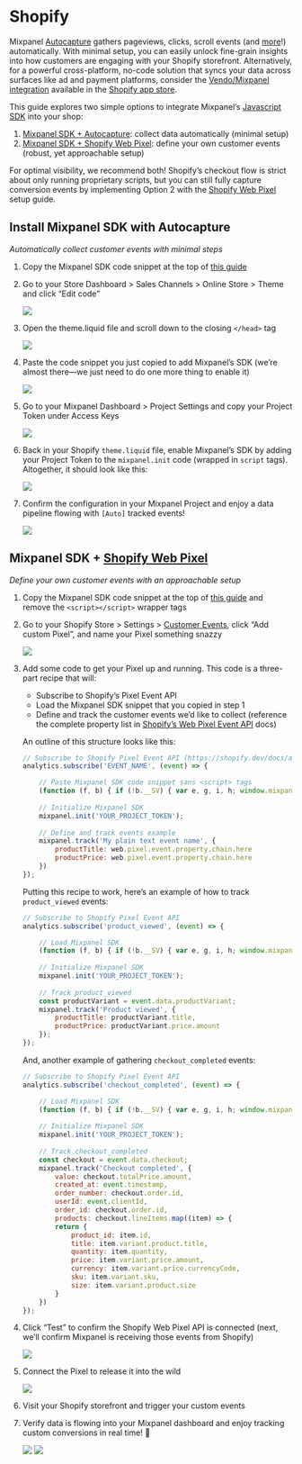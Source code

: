 


# Shopify

Mixpanel [Autocapture](https://docs.mixpanel.com/docs/tracking-methods/autocapture) gathers pageviews, clicks, scroll events (and [more](https://docs.mixpanel.com/docs/tracking-methods/sdks/javascript#autocapture)!) automatically. With minimal setup, you can easily unlock fine-grain insights into how customers are engaging with your Shopify storefront. Alternatively, for a powerful cross-platform, no-code solution that syncs your data across surfaces like ad and payment platforms, consider the [Vendo/Mixpanel integration](https://docs.mixpanel.com/docs/tracking-methods/integrations/vendo) available in the [Shopify app store](https://apps.shopify.com/vendo).

This guide explores two simple options to integrate Mixpanel’s [Javascript SDK](https://docs.mixpanel.com/docs/tracking-methods/sdks/javascript) into your shop:

1. [Mixpanel SDK + Autocapture](#install-mixpanel-sdk-with-autocapture): collect data automatically (minimal setup)
2. [Mixpanel SDK +  Shopify Web Pixel](#mixpanel-sdk--shopify-web-pixel): define your own customer events (robust, yet approachable setup)

For optimal visibility, we recommend both! Shopify’s checkout flow is strict about only running proprietary scripts, but you can still fully capture conversion events by implementing Option 2 with the [Shopify Web Pixel](https://shopify.dev/docs/api/web-pixels-api#custom-web-pixels) setup guide.

## Install Mixpanel SDK with Autocapture
_Automatically collect customer events with minimal steps_

1. Copy the Mixpanel SDK code snippet at the top of [this guide](https://docs.mixpanel.com/docs/tracking-methods/sdks/javascript#installing-the-library)

2. Go to your Store Dashboard > Sales Channels > Online Store > Theme and click “Edit code”

    ![](/shopify_store_channel.png)

3. Open the theme.liquid file and scroll down to the closing `</head>` tag
    
    ![](/shopify_theme_editor.png)
    
4. Paste the code snippet you just copied to add Mixpanel’s SDK (we’re almost there—we just need to do one more thing to enable it)
    
    ![](/shopify_code_snippet_1.png)

5. Go to your Mixpanel Dashboard > Project Settings and copy your Project Token under Access Keys

    ![](/access_keys_project_token.png)

6. Back in your Shopify `theme.liquid` file, enable Mixpanel’s SDK by adding your Project Token to the `mixpanel.init` code (wrapped in `script` tags). Altogether, it should look like this:
    
    ![](/shopify_code_snippet_2.png)

7. Confirm the configuration in your Mixpanel Project and enjoy a data pipeline flowing with `[Auto]` tracked events!

    ![](/autotracked_events.png)

## Mixpanel SDK + [Shopify Web Pixel](https://shopify.dev/docs/api/web-pixels-api#custom-web-pixels)    
_Define your own customer events with an approachable setup_

1. Copy the Mixpanel SDK code snippet at the top of [this guide](https://docs.mixpanel.com/docs/tracking-methods/sdks/javascript#installing-the-library) and remove the `<script></script>` wrapper tags

2. Go to your Shopify Store > Settings > [Customer Events](https://admin.shopify.com/settings/customer_events), click “Add custom Pixel”, and name your Pixel something snazzy

    ![](/shopify_web_pixel.png)

3. Add some code to get your Pixel up and running. This code is a three-part recipe that will:

    - Subscribe to Shopify’s Pixel Event API
    - Load the Mixpanel SDK snippet that you copied in step 1
    - Define and track the customer events we’d like to collect (reference the complete property list in [Shopify’s Web Pixel Event API](https://shopify.dev/docs/api/web-pixels-api/standard-events) docs)

    An outline of this structure looks like this:

    ```javascript
    // Subscribe to Shopify Pixel Event API (https://shopify.dev/docs/api/web-pixels-api/standard-events)
    analytics.subscribe('EVENT_NAME', (event) => {

        // Paste Mixpanel SDK code snippet sans <script> tags
        (function (f, b) { if (!b.__SV) { var e, g, i, h; window.mixpanel = b; b._i = []; b.init = function (e, f, c) { function g(a, d) { var b = d.split("."); 2 == b.length && ((a = a[b[0]]), (d = b[1])); a[d] = function () { a.push([d].concat(Array.prototype.slice.call(arguments, 0))); }; } var a = b; "undefined" !== typeof c ? (a = b[c] = []) : (c = "mixpanel"); a.people = a.people || []; a.toString = function (a) { var d = "mixpanel"; "mixpanel" !== c && (d += "." + c); a || (d += " (stub)"); return d; }; a.people.toString = function () { return a.toString(1) + ".people (stub)"; }; i = "disable time_event track track_pageview track_links track_forms track_with_groups add_group set_group remove_group register register_once alias unregister identify name_tag set_config reset opt_in_tracking opt_out_tracking has_opted_in_tracking has_opted_out_tracking clear_opt_in_out_tracking start_batch_senders people.set people.set_once people.unset people.increment people.append people.union people.track_charge people.clear_charges people.delete_user people.remove".split( " "); for (h = 0; h < i.length; h++) g(a, i[h]); var j = "set set_once union unset remove delete".split(" "); a.get_group = function () { function b(c) { d[c] = function () { call2_args = arguments; call2 = [c].concat(Array.prototype.slice.call(call2_args, 0)); a.push([e, call2]); }; } for ( var d = {}, e = ["get_group"].concat( Array.prototype.slice.call(arguments, 0)), c = 0; c < j.length; c++) b(j[c]); return d; }; b._i.push([e, f, c]); }; b.__SV = 1.2; e = f.createElement("script"); e.type = "text/javascript"; e.async = !0; e.src = "undefined" !== typeof MIXPANEL_CUSTOM_LIB_URL ? MIXPANEL_CUSTOM_LIB_URL : "file:" === f.location.protocol && "//cdn.mxpnl.com/libs/mixpanel-2-latest.min.js".match(/^\/\//) ? "https://cdn.mxpnl.com/libs/mixpanel-2-latest.min.js" : "//cdn.mxpnl.com/libs/mixpanel-2-latest.min.js"; g = f.getElementsByTagName("script")[0]; g.parentNode.insertBefore(e, g); } })(document, window.mixpanel || []);
        
        // Initialize Mixpanel SDK	
        mixpanel.init('YOUR_PROJECT_TOKEN');
        
        // Define and track events example
        mixpanel.track('My plain text event name', {
            productTitle: web.pixel.event.property.chain.here
            productPrice: web.pixel.event.property.chain.here
        })
    });
    ```

    Putting this recipe to work, here’s an example of how to track `product_viewed` events:
    
    ```javascript
    // Subscribe to Shopify Pixel Event API
    analytics.subscribe('product_viewed', (event) => {

        // Load Mixpanel SDK 
        (function (f, b) { if (!b.__SV) { var e, g, i, h; window.mixpanel = b; b._i = []; b.init = function (e, f, c) { function g(a, d) { var b = d.split("."); 2 == b.length && ((a = a[b[0]]), (d = b[1])); a[d] = function () { a.push([d].concat(Array.prototype.slice.call(arguments, 0))); }; } var a = b; "undefined" !== typeof c ? (a = b[c] = []) : (c = "mixpanel"); a.people = a.people || []; a.toString = function (a) { var d = "mixpanel"; "mixpanel" !== c && (d += "." + c); a || (d += " (stub)"); return d; }; a.people.toString = function () { return a.toString(1) + ".people (stub)"; }; i = "disable time_event track track_pageview track_links track_forms track_with_groups add_group set_group remove_group register register_once alias unregister identify name_tag set_config reset opt_in_tracking opt_out_tracking has_opted_in_tracking has_opted_out_tracking clear_opt_in_out_tracking start_batch_senders people.set people.set_once people.unset people.increment people.append people.union people.track_charge people.clear_charges people.delete_user people.remove".split( " "); for (h = 0; h < i.length; h++) g(a, i[h]); var j = "set set_once union unset remove delete".split(" "); a.get_group = function () { function b(c) { d[c] = function () { call2_args = arguments; call2 = [c].concat(Array.prototype.slice.call(call2_args, 0)); a.push([e, call2]); }; } for ( var d = {}, e = ["get_group"].concat( Array.prototype.slice.call(arguments, 0)), c = 0; c < j.length; c++) b(j[c]); return d; }; b._i.push([e, f, c]); }; b.__SV = 1.2; e = f.createElement("script"); e.type = "text/javascript"; e.async = !0; e.src = "undefined" !== typeof MIXPANEL_CUSTOM_LIB_URL ? MIXPANEL_CUSTOM_LIB_URL : "file:" === f.location.protocol && "//cdn.mxpnl.com/libs/mixpanel-2-latest.min.js".match(/^\/\//) ? "https://cdn.mxpnl.com/libs/mixpanel-2-latest.min.js" : "//cdn.mxpnl.com/libs/mixpanel-2-latest.min.js"; g = f.getElementsByTagName("script")[0]; g.parentNode.insertBefore(e, g); } })(document, window.mixpanel || []);
        
        // Initialize Mixpanel SDK	
        mixpanel.init('YOUR_PROJECT_TOKEN');
        
        // Track product_viewed
        const productVariant = event.data.productVariant;
        mixpanel.track('Product viewed', {
            productTitle: productVariant.title,
            productPrice: productVariant.price.amount
        });
    });
    ```

    And, another example of gathering `checkout_completed` events:

    ```javascript
    // Subscribe to Shopify Pixel Event API
    analytics.subscribe('checkout_completed', (event) => {

        // Load Mixpanel SDK 
        (function (f, b) { if (!b.__SV) { var e, g, i, h; window.mixpanel = b; b._i = []; b.init = function (e, f, c) { function g(a, d) { var b = d.split("."); 2 == b.length && ((a = a[b[0]]), (d = b[1])); a[d] = function () { a.push([d].concat(Array.prototype.slice.call(arguments, 0))); }; } var a = b; "undefined" !== typeof c ? (a = b[c] = []) : (c = "mixpanel"); a.people = a.people || []; a.toString = function (a) { var d = "mixpanel"; "mixpanel" !== c && (d += "." + c); a || (d += " (stub)"); return d; }; a.people.toString = function () { return a.toString(1) + ".people (stub)"; }; i = "disable time_event track track_pageview track_links track_forms track_with_groups add_group set_group remove_group register register_once alias unregister identify name_tag set_config reset opt_in_tracking opt_out_tracking has_opted_in_tracking has_opted_out_tracking clear_opt_in_out_tracking start_batch_senders people.set people.set_once people.unset people.increment people.append people.union people.track_charge people.clear_charges people.delete_user people.remove".split( " "); for (h = 0; h < i.length; h++) g(a, i[h]); var j = "set set_once union unset remove delete".split(" "); a.get_group = function () { function b(c) { d[c] = function () { call2_args = arguments; call2 = [c].concat(Array.prototype.slice.call(call2_args, 0)); a.push([e, call2]); }; } for ( var d = {}, e = ["get_group"].concat( Array.prototype.slice.call(arguments, 0)), c = 0; c < j.length; c++) b(j[c]); return d; }; b._i.push([e, f, c]); }; b.__SV = 1.2; e = f.createElement("script"); e.type = "text/javascript"; e.async = !0; e.src = "undefined" !== typeof MIXPANEL_CUSTOM_LIB_URL ? MIXPANEL_CUSTOM_LIB_URL : "file:" === f.location.protocol && "//cdn.mxpnl.com/libs/mixpanel-2-latest.min.js".match(/^\/\//) ? "https://cdn.mxpnl.com/libs/mixpanel-2-latest.min.js" : "//cdn.mxpnl.com/libs/mixpanel-2-latest.min.js"; g = f.getElementsByTagName("script")[0]; g.parentNode.insertBefore(e, g); } })(document, window.mixpanel || []);
        
        // Initialize Mixpanel SDK	
        mixpanel.init('YOUR_PROJECT_TOKEN');
        
        // Track checkout_completed
        const checkout = event.data.checkout;
        mixpanel.track('Checkout completed', {
            value: checkout.totalPrice.amount,
            created_at: event.timestamp,
            order_number: checkout.order.id,
            userId: event.clientId,
            order_id: checkout.order.id,
            products: checkout.lineItems.map((item) => {
            return {
                product_id: item.id,
                title: item.variant.product.title,
                quantity: item.quantity,
                price: item.variant.price.amount,
                currency: item.variant.price.currencyCode,
                sku: item.variant.sku,
                size: item.variant.product.size
            }
        })
    });
    ```
4. Click “Test” to confirm the Shopify Web Pixel API is connected (next, we’ll confirm Mixpanel is receiving those events from Shopify)

    ![](/shopify_web_pixel_test.png)

5. Connect the Pixel to release it into the wild

    ![](/shopify_pixel_connect.png)

6. Visit your Shopify storefront and trigger your custom events 

7. Verify data is flowing into your Mixpanel dashboard and enjoy tracking custom conversions  in real time! 🎉

    ![](/shopify_events_in_MXP_1.png)
    ![](/shopify_events_in_MXP_2.png)
